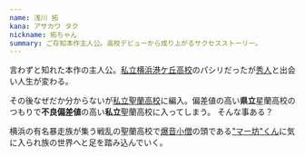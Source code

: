 ```yaml
---
name: 浅川 拓
kana: アサカワ タク
nickname: 拓ちゃん
summary: ご存知本作主人公。高校デビューから成り上がるサクセスストーリー。
---
```

言わずと知れた本作の主人公。[私立横浜港ケ丘高校](/orgs/minatogaoka)のパシリだったが[秀人](/people/hideto)と出会い人生が変わる。

その後なぜだか分からないが[私立聖蘭高校](/orgs/seiran)に編入。偏差値の高い**県立**星蘭高校のつもりで**不良偏差値**の高い**私立**聖蘭高校に入ってしまう。
そんな事ある？

横浜の有名暴走族が集う戦乱の聖蘭高校で[爆音小僧](/teams/bakuon)の頭である["マー坊"くん](/people/ma-bou)に気に入られ族の世界へと足を踏み込んでいく。